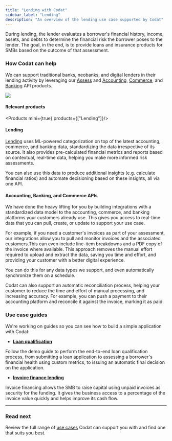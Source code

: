 ---
title: "Lending with Codat"
sidebar_label: "Lending"
description: "An overview of the lending use case supported by Codat"
---


During lending, the lender evaluates a borrower's financial history, income, assets, and debts to determine the financial risk the borrower poses to the lender. The goal, in the end, is to provide loans and insurance products for SMBs based on the outcome of that assessment.

### How Codat can help

We can support traditional banks, neobanks, and digital lenders in their lending activity by leveraging our [Assess](/lending/overview) and [Accounting](/accounting-api/overview), [Commerce](/commerce-api/overview), and [Banking](/banking-api/overview) API products. 

![](/img/use-cases/summary-pages/dbdaea6d-underwriting.png)

#### Relevant products

<Products mini={true} products={["Lending"]}/>

#### Lending

[Lending](/lending/overview) uses ML-powered categorization on top of the latest accounting, commerce, and banking data, standardizing the data irrespective of its source. It also provides pre-calculated financial metrics and reports based on contextual, real-time data, helping you make more informed risk assessments.

You can also use this data to produce additional insights (e.g. calculate financial ratios) and automate decisioning based on these insights, all via one API.

#### Accounting, Banking, and Commerce APIs

We have done the heavy lifting for you by building integrations with a standardized data model to the accounting, commerce, and banking platforms your customers already use. This gives you access to real-time data that you can pull, create, or update to support your use case.

For example, if you need a customer's invoices as part of your assessment, our integrations allow you to pull and monitor invoices and the associated customers.This can even include line-item breakdowns and a PDF copy of the invoice where available. This approach removes the manual effort required to upload and extract the data, saving you time and effort, and providing your customer with a better digital experience. 

You can do this for any data types we support, and even automatically synchronize them on a schedule.

Codat can also support an automatic reconciliation process, helping your customer to reduce the time and effort of manual processing, and increasing accuracy. For example, you can push a payment to their accounting platform and reconcile it against the invoice, marking it as paid. 

### Use case guides

We're working on guides so you can see how to build a simple application with Codat:

- **[Loan qualification](/guides/loan-qualification/introduction)**

Follow the demo guide to perform the end-to-end loan qualification process, from submitting a loan application to assessing a borrower's financial health using custom metrics, to issuing an automatic final decision on the application. 

- **[Invoice finance lending](/lending/guides/invoice-finance/introduction)**

Invoice financing allows the SMB to raise capital using unpaid invoices as security for the funding. It gives the business access to a percentage of the invoice value quickly and helps improve its cash flow. 

---

### Read next

Review the full range of [use cases](/usecases/overview) Codat can support you with and find one that suits you best.